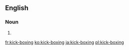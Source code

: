 ==English==

===Noun===
{{en-noun|head=[[kick]]-[[boxing]]|-}}

# {{alternative spelling of|kickboxing|lang=en}}

[[fr:kick-boxing]]
[[ko:kick-boxing]]
[[ja:kick-boxing]]
[[pl:kick-boxing]]